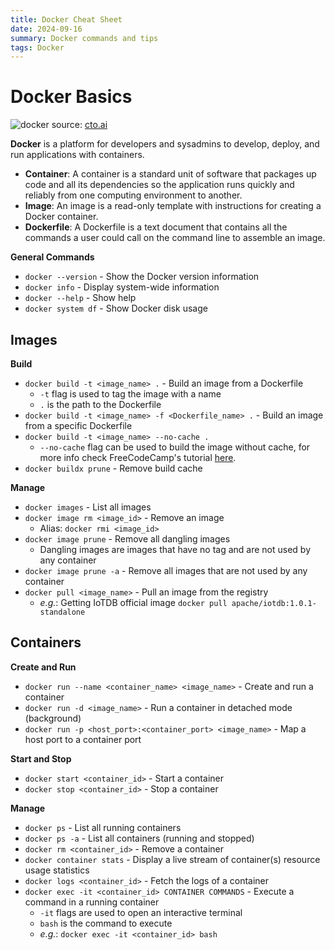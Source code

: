 ```yaml
---
title: Docker Cheat Sheet
date: 2024-09-16
summary: Docker commands and tips
tags: Docker
---
```


# Docker Basics

![docker](/images/docker-cheat-sheet/docker.png)
source: [cto.ai](https://cto.ai/blog/docker-image-vs-container-vs-dockerfile/)

**Docker** is a platform for developers and sysadmins to develop, deploy, and run applications with containers.

- **Container**: A container is a standard unit of software that packages up code and all its dependencies so the application runs quickly and reliably from one computing environment to another.
- **Image**: An image is a read-only template with instructions for creating a Docker container.
- **Dockerfile**: A Dockerfile is a text document that contains all the commands a user could call on the command line to assemble an image.

**General Commands**

- `docker --version` - Show the Docker version information
- `docker info` - Display system-wide information
- `docker --help` - Show help
- `docker system df` - Show Docker disk usage

## Images

**Build**

- `docker build -t <image_name> .` - Build an image from a Dockerfile
  - `-t` flag is used to tag the image with a name
  - `.` is the path to the Dockerfile
- `docker build -t <image_name> -f <Dockerfile_name> .` - Build an image from a specific Dockerfile
- `docker build -t <image_name> --no-cache .`
  - `--no-cache` flag can be used to build the image without cache, for more info check FreeCodeCamp's tutorial [here](https://www.freecodecamp.org/news/docker-cache-tutorial/).
- `docker buildx prune` - Remove build cache

**Manage**

- `docker images` - List all images
- `docker image rm <image_id>` - Remove an image
  - Alias: `docker rmi <image_id>`
- `docker image prune` - Remove all dangling images
  - Dangling images are images that have no tag and are not used by any container
- `docker image prune -a` - Remove all images that are not used by any container
- `docker pull <image_name>` - Pull an image from the registry
  - _e.g._: Getting IoTDB official image `docker pull apache/iotdb:1.0.1-standalone`

## Containers

**Create and Run**

- `docker run --name <container_name> <image_name>` - Create and run a container
- `docker run -d <image_name>` - Run a container in detached mode (background)
- `docker run -p <host_port>:<container_port> <image_name>` - Map a host port to a container port

**Start and Stop**

- `docker start <container_id>` - Start a container
- `docker stop <container_id>` - Stop a container

**Manage**

- `docker ps` - List all running containers
- `docker ps -a` - List all containers (running and stopped)
- `docker rm <container_id>` - Remove a container
- `docker container stats` - Display a live stream of container(s) resource usage statistics
- `docker logs <container_id>` - Fetch the logs of a container
- `docker exec -it <container_id> CONTAINER COMMANDS` - Execute a command in a running container
  - `-it` flags are used to open an interactive terminal
  - `bash` is the command to execute
  - _e.g._: `docker exec -it <container_id> bash`

